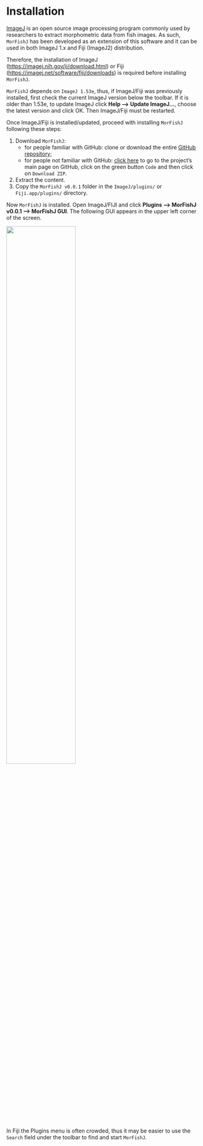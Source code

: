 # Installation

[ImageJ](https://imagej.nih.gov/ij/) is an open source image processing program commonly used by researchers to extract morphometric data from fish images. As such, `MorFishJ` has been developed as an extension of this software and it can be used in both ImageJ 1.x and Fiji (ImageJ2) distribution.

Therefore, the installation of ImageJ (<https://imagej.nih.gov/ij/download.html>) or Fiji (<https://imagej.net/software/fiji/downloads>) is required before installing `MorFishJ`.

::: {.callout-warning}
`MorFishJ` depends on `ImageJ 1.53e`, thus, if ImageJ/Fiji was previously installed, first check the current ImageJ version below the toolbar. If it is older than 1.53e, to update ImageJ click **Help --\> Update ImageJ...**, choose the latest version and click OK. Then ImageJ/Fiji must be restarted.
:::

Once ImageJ/Fiji is installed/updated, proceed with installing `MorFishJ` following these steps:

1.  Download `MorFishJ`:
    -   for people familiar with GitHub: clone or download the entire [GitHub repository](https://github.com/mattiaghilardi/MorFishJ);\
    -   for people not familiar with GitHub: [click here](https://github.com/mattiaghilardi/MorFishJ) to go to the project's main page on GitHub, click on the green button `Code` and then click on `Download ZIP`.\
2.  Extract the content.
3.  Copy the `MorFishJ v0.0.1` folder in the `ImageJ/plugins/` or `Fiji.app/plugins/` directory.

Now `MorFishJ` is installed. Open ImageJ/FIJI and click **Plugins --\> MorFishJ v0.0.1 --\> MorFishJ GUI**. The following GUI appears in the upper left corner of the screen.

![](images/screenshots/MorFishJ_GUI_v0.0.1.png){fig-align="center" fig-alt="MorFishJ GUI" width="60%"}

::: {.callout-tip}
In Fiji the Plugins menu is often crowded, thus it may be easier to use the `Search` field under the toolbar to find and start `MorFishJ`.
:::
